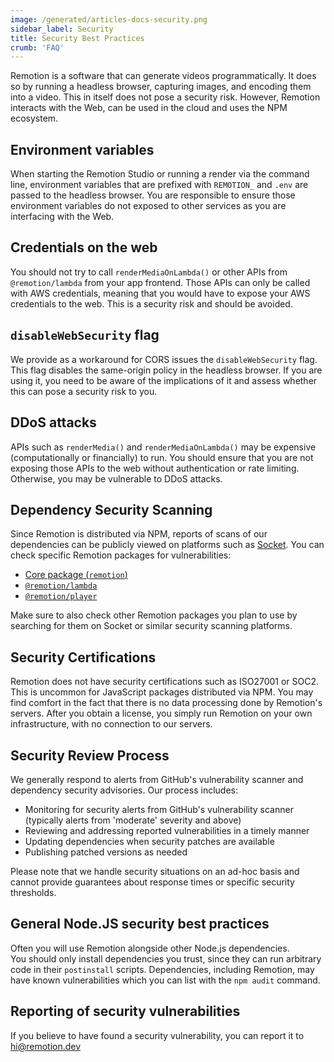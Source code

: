 ```yaml
---
image: /generated/articles-docs-security.png
sidebar_label: Security
title: Security Best Practices
crumb: 'FAQ'
---
```


Remotion is a software that can generate videos programmatically. It does so by running a headless browser, capturing images, and encoding them into a video. This in itself does not pose a security risk. However, Remotion interacts with the Web, can be used in the cloud and uses the NPM ecosystem.

## Environment variables

When starting the Remotion Studio or running a render via the command line, environment variables that are prefixed with `REMOTION_` and `.env` are passed to the headless browser. You are responsible to ensure those environment variables do not exposed to other services as you are interfacing with the Web.

## Credentials on the web

You should not try to call `renderMediaOnLambda()` or other APIs from `@remotion/lambda` from your app frontend. Those APIs can only be called with AWS credentials, meaning that you would have to expose your AWS credentials to the web. This is a security risk and should be avoided.

## `disableWebSecurity` flag

We provide as a workaround for CORS issues the `disableWebSecurity` flag. This flag disables the same-origin policy in the headless browser. If you are using it, you need to be aware of the implications of it and assess whether this can pose a security risk to you.

## DDoS attacks

APIs such as `renderMedia()` and `renderMediaOnLambda()` may be expensive (computationally or financially) to run. You should ensure that you are not exposing those APIs to the web without authentication or rate limiting. Otherwise, you may be vulnerable to DDoS attacks.

## Dependency Security Scanning

Since Remotion is distributed via NPM, reports of scans of our dependencies can be publicly viewed on platforms such as [Socket](https://socket.dev). You can check specific Remotion packages for vulnerabilities:

- [Core package (`remotion`)](https://socket.dev/npm/package/remotion)
- [`@remotion/lambda`](https://socket.dev/npm/package/@remotion/lambda)
- [`@remotion/player`](https://socket.dev/npm/package/@remotion/player)

Make sure to also check other Remotion packages you plan to use by searching for them on Socket or similar security scanning platforms.

## Security Certifications

Remotion does not have security certifications such as ISO27001 or SOC2. This is uncommon for JavaScript packages distributed via NPM. You may find comfort in the fact that there is no data processing done by Remotion's servers. After you obtain a license, you simply run Remotion on your own infrastructure, with no connection to our servers.

## Security Review Process

We generally respond to alerts from GitHub's vulnerability scanner and dependency security advisories. Our process includes:

- Monitoring for security alerts from GitHub's vulnerability scanner (typically alerts from 'moderate' severity and above)
- Reviewing and addressing reported vulnerabilities in a timely manner
- Updating dependencies when security patches are available
- Publishing patched versions as needed

Please note that we handle security situations on an ad-hoc basis and cannot provide guarantees about response times or specific security thresholds.

## General Node.JS security best practices

Often you will use Remotion alongside other Node.js dependencies.  
You should only install dependencies you trust, since they can run arbitrary code in their `postinstall` scripts.
Dependencies, including Remotion, may have known vulnerabilities which you can list with the `npm audit` command.

## Reporting of security vulnerabilities

If you believe to have found a security vulnerability, you can report it to hi@remotion.dev

